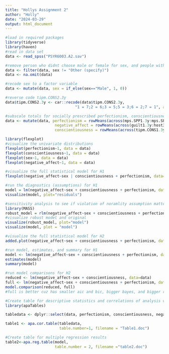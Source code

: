 ```yaml
---
title: "Hollys Assignment 2"
author: "Holly"
date: "2024-03-29"
output: html_document
---
```


```r
#load in required packages 
library(tidyverse)
library(haven)
#read in data set
data <- read_spss("PSYR6003.A2.sav")

#remove person who didnt choose male or female for sex, and people with missing values 
data <- filter(data, sex != "Other (specify)")
data <- na.omit(data)

#recode sex to a factor variable 
data <- mutate(data, sex = if_else(sex=="Male", 1, 0))

#reverse code tipm.CONS2.3y
data$tipm.CONS2.3y <- car::recode(data$tipm.CONS2.3y, 
                               "1 = 7;2 = 6;3 = 5;5 = 3;6 = 2;7 = 1", as.numeric = TRUE)

#subscale totals for socially prescribed perfectionism, conscientiousness, and negative affect
data <- mutate(data, perfectionism = rowMeans(across(mps.SPP1.3y:mps.SPP5.3y)),
                      negative_affect = rowMeans(across(guilt1.3y:host3.3y)), 
                      conscientiousness = rowMeans(across(tipm.CONS1.3y:tipm.CONS2.3y)))
```

```r
library(flexplot)
#visualize the univariate distributions 
flexplot(perfectionism~1, data = data)
flexplot(conscientiousness~1, data = data)
flexplot(sex~1, data = data)
flexplot(negative_affect~1, data = data)

#visualize the full statistical model for H1 
flexplot(negative_affect~sex | conscientiousness + perfectionism, data=data)

#run the diagnostics (assumptions) for H1
model = lm(negative_affect~sex + conscientiousness + perfectionism, data=data)
visualize(model, plot="residuals") 

#sensitivity analysis to see if violation of noramlity assumption matters
library(MASS)
robust_model = rlm(negative_affect~sex + conscientiousness + perfectionism, data=data)
#visualize robust model and original
visualize(robust_model, plot="model") 
visualize(model, plot = "model")

#visualize the full statistical model for H2
added.plot(negative_affect~sex + conscientiousness + perfectionism, data=data)
```

```r
#run model, estimates, and summary for H1
model <- lm(negative_affect~sex + conscientiousness + perfectionism, data=data)
estimates(model)
summary(model)

#run model comparisons for H2
reduced <- lm(negative_affect~sex + conscientiousness, data=data)
full <- lm(negative_affect~sex + conscientiousness + perfectionism, data=data)
model.comparison(reduced, full)
#full is better cuz has smaller aic and bic, bigger bayes, and bigger rsq
```

```r
#Create table for descriptive statistics and correlations of analysis variables 
library(apaTables)

tabledata <- dplyr::select(data, perfectionism, conscientiousness, negative_affect, sex)

table1 <- apa.cor.table(tabledata, 
                        table.number=1, filename = "Table1.doc")

#Create table for multiple regression results
table2<-apa.reg.table(model,
                      table.number = 2, filename ="table2.doc")
```
